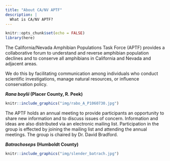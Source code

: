 ```yaml
---
title: "About CA/NV APTF"
description: |
  What is CA/NV APTF?
---
```


```r
knitr::opts_chunk$set(echo = FALSE)
library(here)
```

The California/Nevada Amphibian Populations Task Force (APTF) provides a collaborative forum to understand and reverse amphibian population declines and to conserve all amphibians in California and Nevada and adjacent areas. 

We do this by facilitating communication among individuals who conduct scientific investigations, manage natural resources, or influence conservation policy. 

<aside>

**_Rana boylii_ (Placer County, R. Peek)**

```r
knitr::include_graphics("img/rabo_A_P1060730.jpg")
```

</aside>

The APTF holds an annual meeting to provide participants an opportunity to share new information and to discuss issues of concern. Information and ideas are also distributed via an electronic mailing list. Participation in the group is effected by joining the mailing list and attending the annual meetings. The group is chaired by Dr. David Bradford.

**_Batrachoseps_ (Humboldt County)**

```r
knitr::include_graphics("img/slender_batrach.jpg")
```

